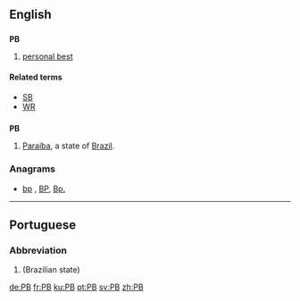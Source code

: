 {{also|Pb|pb}}

==English==

==={{initialism-old|en}}===
'''PB'''

# {{context|sports|lang=en}} [[personal best]]

====Related terms====
* [[SB]]
* [[WR]]
==={{abbreviation-old|en}}===
'''PB'''

# [[Paraíba]], a state of [[Brazil]].

===Anagrams===
* [[bp#English|bp]] , [[BP#English|BP]], [[Bp.#English|Bp.]]

----

==Portuguese==

===Abbreviation===
{{head|pt|abbreviation}}

# {{abbreviation of|Paraíba|lang=pt}} (Brazilian state)

[[de:PB]]
[[fr:PB]]
[[ku:PB]]
[[pt:PB]]
[[sv:PB]]
[[zh:PB]]